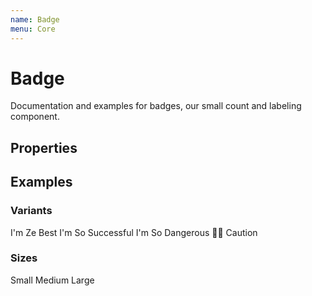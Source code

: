 ```yaml
---
name: Badge
menu: Core
---
```



# Badge

Documentation and examples for badges, our small count and labeling component.

## Properties

<PropsTable of={Badge} />

## Examples

### Variants
<Playground>
  <Badge>I'm Ze Best</Badge>
  <Badge variant="success" ml={2}>I'm So Successful</Badge>
  <Badge variant="danger" ml={2}>I'm So Dangerous</Badge>
  <Badge variant="warning" ml={2}>💁‍♀️ Caution</Badge>
</Playground>

### Sizes

<Playground>
  <Badge size="sm">Small</Badge>
  <Badge ml={2}>Medium</Badge>
  <Badge size="lg" ml={2}>Large</Badge>
</Playground>
